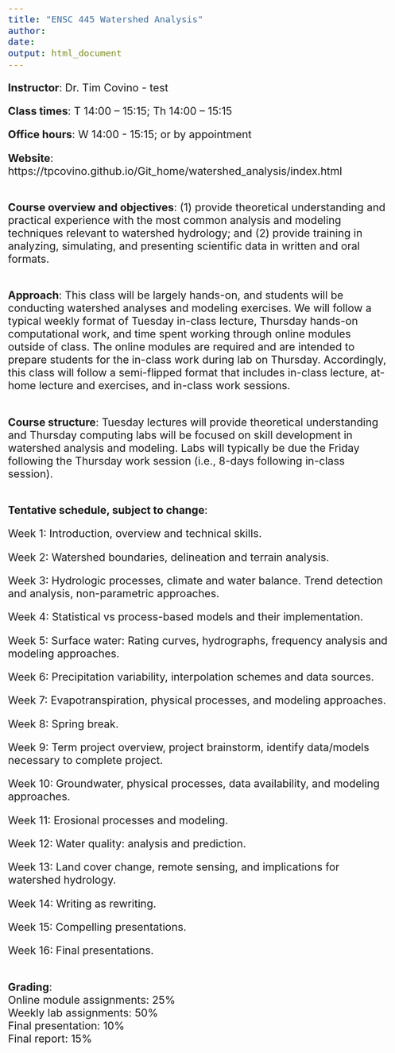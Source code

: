 ```yaml
---
title: "ENSC 445 Watershed Analysis"
author: 
date: 
output: html_document
---
```

<style type="text/css">
  body{
  font-size: 16pt;
}
</style>


**Instructor**: Dr. Tim Covino - test

**Class times**: T 14:00 – 15:15; Th 14:00 – 15:15

**Office hours**: W 14:00 - 15:15; or by appointment

**Website**: https://tpcovino.github.io/Git_home/watershed_analysis/index.html

<br>
**Course overview and objectives**: (1) provide theoretical understanding and practical experience with the most common analysis and modeling techniques relevant to watershed hydrology; and (2) provide training in analyzing, simulating, and presenting scientific data in written and oral formats.

<br>
**Approach**: This class will be largely hands-on, and students will be conducting watershed analyses and modeling exercises. We will follow a typical weekly format of Tuesday in-class lecture, Thursday hands-on computational work, and time spent working through online modules outside of class. The online modules are required and are intended to prepare students for the in-class work during lab on Thursday. Accordingly, this class will follow a semi-flipped format that includes in-class lecture, at-home lecture and exercises, and in-class work sessions. 

<br>
**Course structure**: Tuesday lectures will provide theoretical understanding and Thursday computing labs will be focused on skill development in watershed analysis and modeling. Labs will typically be due the Friday following the Thursday work session (i.e., 8-days following in-class session).  
  

<br>
**Tentative schedule, subject to change**:

Week 1: Introduction, overview and technical skills.

Week 2: Watershed boundaries, delineation and terrain analysis.

Week 3: Hydrologic processes, climate and water balance. Trend detection and analysis, non-parametric approaches.

Week 4: Statistical vs process-based models and their implementation. 

Week 5: Surface water: Rating curves, hydrographs, frequency analysis and modeling approaches.

Week 6: Precipitation variability, interpolation schemes and data sources.

Week 7: Evapotranspiration, physical processes, and modeling approaches.

Week 8: Spring break.

Week 9: Term project overview, project brainstorm, identify data/models necessary to complete project.

Week 10: Groundwater, physical processes, data availability, and modeling approaches. 

Week 11: Erosional processes and modeling.

Week 12: Water quality: analysis and prediction.

Week 13: Land cover change, remote sensing, and implications for watershed hydrology.

Week 14: Writing as rewriting.

Week 15: Compelling presentations.

Week 16: Final presentations.

<br>
**Grading**:<br>
Online module assignments: 25% <br>
Weekly lab assignments: 50% <br>
Final presentation: 10% <br>
Final report: 15% <br>



